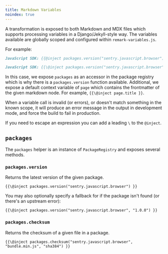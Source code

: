 ```yaml
---
title: Markdown Variables
noindex: true
---
```


A transformation is exposed to both Markdown and MDX files which supports processing variables in a Django/Jekyll-style way.
The variables available are globally scoped and configured within `remark-variables.js`.

For example:

```markdown {tabTitle:Replacment}
JavaScript SDK: {{@inject packages.version("sentry.javascript.browser") }}
```

```markdown {tabTitle:Source}
JavaScript SDK: {{\@inject packages.version("sentry.javascript.browser") }}
```

In this case, we expose `packages` as an accessor in the package registry which is why there is a `packages.version` function available. Additional, we expose a default context variable of `page` which contains the frontmatter of the given markdown node. For example, `{{\@inject page.title }}`.

When a variable call is invalid (or errors), or doesn't match something in the known scope, it will produce an error message in the output in development mode,
and force the build to fail in production.

If you need to escape an expression you can add a leading `\` to the `@inject`.

## `packages`

The `packages` helper is an instance of `PackageRegistry` and exposes several methods.

### `packages.version`

Returns the latest version of the given package.

```text {tabTitle:Source}
{{\@inject packages.version("sentry.javascript.browser") }}
```

You may also optionally specify a fallback for if the package isn't found (or there's an upstream error):

```text {tabTitle:Source}
{{\@inject packages.version("sentry.javascript.browser", "1.0.0") }}
```

### `packages.checksum`

Returns the checksum of a given file in a package.

```text {tabTitle:Source}
{{\@inject packages.checksum("sentry.javascript.browser", "bundle.min.js", "sha384") }}
```
